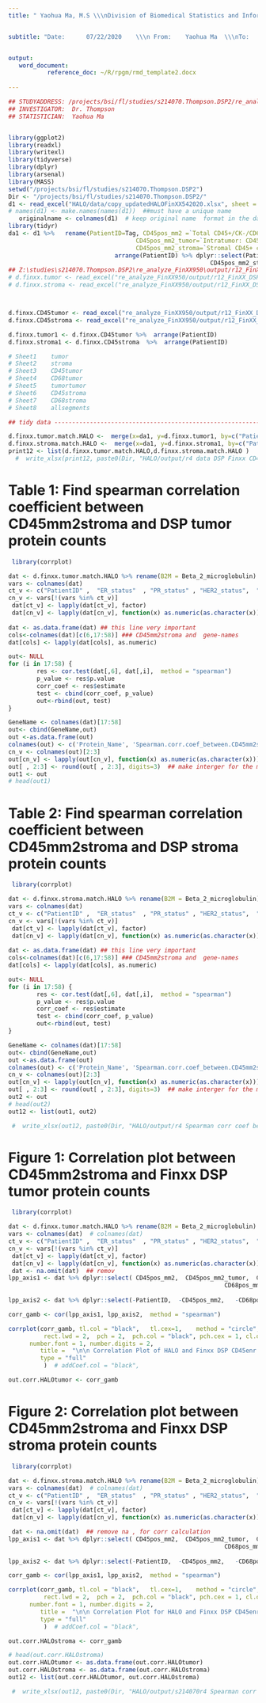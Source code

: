 ```yaml
---
title: " Yaohua Ma, M.S \\\nDivision of Biomedical Statistics and Informatics \\\nMayo Clinic, Jacksonville \\\nExtension 3-0453    \\\nMa.Yaohua@mayo.edu"


subtitle: "Date:      07/22/2020	\\\n From:    Yaohua Ma  \\\nTo:     Dr. Thompson  \\\nRe:       HALO analysis (ADS#214070)"


output: 
   word_document:
           reference_doc: ~/R/rpgm/rmd_template2.docx 
           
---
```


```r
## STUDYADDRESS: /projects/bsi/fl/studies/s214070.Thompson.DSP2/re_analyze_FinXX950/data
## INVESTIGATOR:  Dr. Thompson
## STATISTICIAN:  Yaohua Ma


library(ggplot2)
library(readxl)
library(writexl)
library(tidyverse)
library(dplyr)
library(arsenal)
library(MASS)
setwd("/projects/bsi/fl/studies/s214070.Thompson.DSP2")
Dir <- "/projects/bsi/fl/studies/s214070.Thompson.DSP2/"
d1 <- read_excel("HALO/data/copy_updatedHALOFinXX542020.xlsx", sheet = "Sheet1")  # read HALO data
# names(d1) <- make.names(names(d1))  ##must have a unique name
   originalname <- colnames(d1)  # keep original name  format in the data rename(CD68posCKneg_per_mm2 =`CD68+/CK- per mm2`) # add``
library(tidyr)
da1 <- d1 %>%   rename(PatientID=Tag, CD45pos_mm2 =`Total CD45+/CK-/CD68- per mm2`, CD68pos_mm2 =`Total CD68+/CK- per mm2`, 
                                    CD45pos_mm2_tumor=`Intratumor: CD45+ per mm2`, CD68pos_mm2_tumor=`Intratumor: CD68+ per mm2`,
                                    CD45pos_mm2_stroma=`Stromal CD45+ cells per mm2`,  CD68pos_mm2_stroma=`Stromal CD68+ cells per mm2`) %>% 
                              arrange(PatientID) %>% dplyr::select(PatientID, CD45pos_mm2, CD68pos_mm2, CD45pos_mm2_tumor,CD68pos_mm2_tumor,
                                                         CD45pos_mm2_stroma,     CD68pos_mm2_stroma   )
## Z:\studies\s214070.Thompson.DSP2\re_analyze_FinXX950\output/r12_FinXX_DSP950_meanbyclinicID.xlsx
# d.finxx.tumor <- read_excel("re_analyze_FinXX950/output/r12_FinXX_DSP950_meanbyclinicID.xlsx", sheet = "Sheet1")    ## FInxx tumor
# d.finxx.stroma <- read_excel("re_analyze_FinXX950/output/r12_FinXX_DSP950_meanbyclinicID.xlsx", sheet = "Sheet2")  ## Finxx stroma



d.finxx.CD45tumor <- read_excel("re_analyze_FinXX950/output/r12_FinXX_DSP950_meanbyclinicID.xlsx", sheet = "Sheet3")   ## CD45enr tumor
d.finxx.CD45stroma <- read_excel("re_analyze_FinXX950/output/r12_FinXX_DSP950_meanbyclinicID.xlsx", sheet = "Sheet6")  ## CD45enr stroma

d.finxx.tumor1 <- d.finxx.CD45tumor %>%  arrange(PatientID)
d.finxx.stroma1 <- d.finxx.CD45stroma  %>%  arrange(PatientID)

# Sheet1	tumor
# Sheet2	stroma
# Sheet3	CD45tumor
# Sheet4	CD68tumor
# Sheet5	tumortumor
# Sheet6	CD45stroma
# Sheet7	CD68stroma
# Sheet8	allsegments


```

```r
## tidy data ------------------------------------------------------------------------------------

d.finxx.tumor.match.HALO <-  merge(x=da1, y=d.finxx.tumor1, by=c("PatientID") ,  all.x=TRUE )
d.finxx.stroma.match.HALO <-  merge(x=da1, y=d.finxx.stroma1, by=c("PatientID") ,  all.x=TRUE )
print12 <- list(d.finxx.tumor.match.HALO,d.finxx.stroma.match.HALO )
  #  write_xlsx(print12, paste0(Dir, "HALO/output/r4 data DSP Finxx CD45enr matched HALO.xlsx")) # very good writing ---

```

# Table 1: Find spearman correlation coefficient between CD45mm2stroma and DSP tumor protein counts

```r

 library(corrplot)

dat <- d.finxx.tumor.match.HALO %>% rename(B2M = Beta_2_microglobulin)
vars <- colnames(dat)
ct_v <- c("PatientID" ,  "ER_status"  , "PR_status" , "HER2_status",  "DSP_used_or_not"  )
cn_v <- vars[!(vars %in% ct_v)]
 dat[ct_v] <- lapply(dat[ct_v], factor)
 dat[cn_v] <- lapply(dat[cn_v], function(x) as.numeric(as.character(x)))  # as.numeric(paste(f)) if f =factor
 
dat <- as.data.frame(dat) ## this line very important
cols<-colnames(dat)[c(6,17:58)] ### CD45mm2stroma and  gene-names
dat[cols] <- lapply(dat[cols], as.numeric)

out<- NULL
for (i in 17:58) {       
        res <- cor.test(dat[,6], dat[,i],  method = "spearman")
        p_value <- res$p.value
        corr_coef <- res$estimate
        test <- cbind(corr_coef, p_value)
        out<-rbind(out, test)        
}

GeneName <- colnames(dat)[17:58]
out<- cbind(GeneName,out)
out <-as.data.frame(out)
colnames(out) <- c('Protein_Name', 'Spearman.corr.coef_between.CD45mm2stroma.and.FinxxDSP CD45enrtumor.proteins', 'p_value')
cn_v <- colnames(out)[2:3]
out[cn_v] <- lapply(out[cn_v], function(x) as.numeric(as.character(x)))  # as.numeric(paste(f)) if f =factor
out[ , 2:3] <- round(out[ , 2:3], digits=3)  ## make interger for the model
out1 <- out
# head(out1)


```

# Table 2: Find spearman correlation coefficient between CD45mm2stroma and DSP stroma protein counts

```r

 library(corrplot)

dat <- d.finxx.stroma.match.HALO %>% rename(B2M = Beta_2_microglobulin)
vars <- colnames(dat)
ct_v <- c("PatientID" ,  "ER_status"  , "PR_status" , "HER2_status",  "DSP_used_or_not"  )
cn_v <- vars[!(vars %in% ct_v)]
 dat[ct_v] <- lapply(dat[ct_v], factor)
 dat[cn_v] <- lapply(dat[cn_v], function(x) as.numeric(as.character(x)))  # as.numeric(paste(f)) if f =factor
 
dat <- as.data.frame(dat) ## this line very important
cols<-colnames(dat)[c(6,17:58)] ### CD45mm2stroma and  gene-names
dat[cols] <- lapply(dat[cols], as.numeric)

out<- NULL
for (i in 17:58) {       
        res <- cor.test(dat[,6], dat[,i],  method = "spearman")
        p_value <- res$p.value
        corr_coef <- res$estimate
        test <- cbind(corr_coef, p_value)
        out<-rbind(out, test)        
}

GeneName <- colnames(dat)[17:58]
out<- cbind(GeneName,out)
out <-as.data.frame(out)
colnames(out) <- c('Protein_Name', 'Spearman.corr.coef_between.CD45mm2stroma.and.FinxxDSP CD45enrstroma.proteins', 'p_value')
cn_v <- colnames(out)[2:3]
out[cn_v] <- lapply(out[cn_v], function(x) as.numeric(as.character(x)))  # as.numeric(paste(f)) if f =factor
out[ , 2:3] <- round(out[ , 2:3], digits=3)  ## make interger for the model
out2 <- out
# head(out2)
out12 <- list(out1, out2)

 #  write_xlsx(out12, paste0(Dir, "HALO/output/r4 Spearman corr coef between CD45mm2stroma.and.FinxxDSP CD45enr proteins.xlsx")) # very good writing ---


```

# Figure 1: Correlation plot between CD45mm2stroma and Finxx DSP tumor protein counts

```r

 library(corrplot)

dat <- d.finxx.tumor.match.HALO %>% rename(B2M = Beta_2_microglobulin)
vars <- colnames(dat)  # colnames(dat)
ct_v <- c("PatientID" ,  "ER_status"  , "PR_status" , "HER2_status",  "DSP_used_or_not"  )
cn_v <- vars[!(vars %in% ct_v)]
 dat[ct_v] <- lapply(dat[ct_v], factor)
 dat[cn_v] <- lapply(dat[cn_v], function(x) as.numeric(as.character(x)))  # as.numeric(paste(f)) if f =factor
 dat <- na.omit(dat)  ## remov
lpp_axis1 <- dat %>% dplyr::select( CD45pos_mm2,  CD45pos_mm2_tumor,  CD45pos_mm2_stroma, CD68pos_mm2, CD68pos_mm2_tumor,
                                                             CD68pos_mm2_stroma  )
                               
lpp_axis2 <- dat %>% dplyr::select(-PatientID,	-CD45pos_mm2,	-CD68pos_mm2	, -CD45pos_mm2_tumor	, -CD68pos_mm2_tumor	, -CD45pos_mm2_stroma	, -CD68pos_mm2_stroma	, -pT_TumorSizeScore	, -pN_LymphNodeStatusScore	, -HistologicalGrade	, -ER_status	, -PR_status	, -HER2_status	, -Censor_RFS	, -RFS_days	, -DSP_used_or_not)

corr_gamb <- cor(lpp_axis1, lpp_axis2,  method = "spearman")

corrplot(corr_gamb, tl.col = "black",   tl.cex=1,    method = "circle",  tl.srt = 90, cl.align.text = "c", cl.ratio = 0.15,
          rect.lwd = 2,  pch = 2,  pch.col = "black", pch.cex = 1, cl.offset =2, number.cex = 1,
      number.font = 1, number.digits = 2, 
         title =  "\n\n Correlation Plot of HALO and Finxx DSP CD45enr Tumor Data \n",
         type = "full"
          )  # addCoef.col = "black",

out.corr.HALOtumor <- corr_gamb
```

# Figure 2: Correlation plot between CD45mm2stroma and  Finxx DSP stroma protein counts

```r

 library(corrplot)

dat <- d.finxx.stroma.match.HALO %>% rename(B2M = Beta_2_microglobulin)
vars <- colnames(dat)  # colnames(dat)
ct_v <- c("PatientID" ,  "ER_status"  , "PR_status" , "HER2_status",  "DSP_used_or_not"  )
cn_v <- vars[!(vars %in% ct_v)]
 dat[ct_v] <- lapply(dat[ct_v], factor)
 dat[cn_v] <- lapply(dat[cn_v], function(x) as.numeric(as.character(x)))  # as.numeric(paste(f)) if f =factor

 dat <- na.omit(dat)  ## remove na , for corr calculation
lpp_axis1 <- dat %>% dplyr::select( CD45pos_mm2,  CD45pos_mm2_tumor,  CD45pos_mm2_stroma, CD68pos_mm2, CD68pos_mm2_tumor,
                                                             CD68pos_mm2_stroma  )
                               
lpp_axis2 <- dat %>% dplyr::select(-PatientID,	-CD45pos_mm2,	-CD68pos_mm2	, -CD45pos_mm2_tumor	, -CD68pos_mm2_tumor	, -CD45pos_mm2_stroma	, -CD68pos_mm2_stroma	, -pT_TumorSizeScore	, -pN_LymphNodeStatusScore	, -HistologicalGrade	, -ER_status	, -PR_status	, -HER2_status	, -Censor_RFS	, -RFS_days	, -DSP_used_or_not)

corr_gamb <- cor(lpp_axis1, lpp_axis2,  method = "spearman")

corrplot(corr_gamb, tl.col = "black",   tl.cex=1,    method = "circle",  tl.srt = 90, cl.align.text = "c", cl.ratio = 0.15,
          rect.lwd = 2,  pch = 2,  pch.col = "black", pch.cex = 1, cl.offset =2, number.cex = 1,
      number.font = 1, number.digits = 2, 
         title =  "\n\n Correlation Plot for HALO and Finxx DSP CD45enr stroma Data \n",
         type = "full"
          )  # addCoef.col = "black",

out.corr.HALOstroma <- corr_gamb

# head(out.corr.HALOstroma)
out.corr.HALOtumor <- as.data.frame(out.corr.HALOtumor)
out.corr.HALOstroma <- as.data.frame(out.corr.HALOstroma)
out12 <- list(out.corr.HALOtumor, out.corr.HALOstroma)

 #  write_xlsx(out12, paste0(Dir, "HALO/output/s214070r4 Spearman corr coef between HALO and.FinxxDSP CD45enr.xlsx")) # very good writing ---



```
